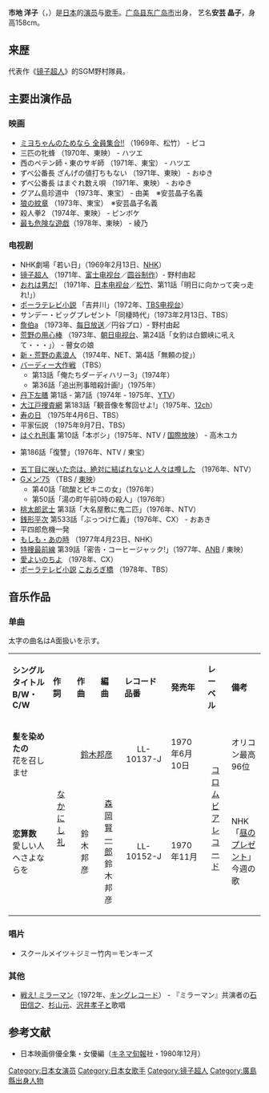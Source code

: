 {{multiple issues|
{{untranslated-jargon|time=2017-12-19}}
{{no footnotes|time=2017-12-14T02:04:35+00:00}}
{{roughtranslation|time=2017-12-14T02:04:35+00:00}}
{{refimprove|time=2014-12-12T11:05:24+00:00}}
}}
'''市地 洋子'''（{{lang|ja|いちじ ようこ}}，{{bd|1951年|6月21日||}}）是[[日本|日本]]的[[演员|演员]]与[[歌手|歌手]]。[[广岛县|广岛县]][[东广岛市|东广岛市]]出身，<!---[[埼玉県|埼玉県]][[草加市|草加市]]出身　ウルトラシリーズ俳優人名録からの記載と思われるが、いつの時期に住んでいたのだろうか--->艺名'''安芸 晶子'''，身高158cm。

== 来歴 ==

代表作《[[镜子超人|镜子超人]]》的SGM野村隊員。

== 主要出演作品 ==
=== 映画 ===
* [[ザ・ドリフターズの映画|ミヨちゃんのためなら 全員集合!!]] （1969年、松竹） - ピコ
* 三匹の牝蜂 （1970年、東映） - ハツエ
* 西のペテン師・東のサギ師 （1971年、東宝） - ハツエ
* ずべ公番長 ざんげの値打ちもない （1971年、東映） - おゆき
* ずべ公番長 はまぐれ数え唄 （1971年、東映） - おゆき
* グアム島珍道中 （1973年、東宝） - 由美　※安芸晶子名義
* [[ウルフガイ|狼の紋章]] （1973年、東宝）　※安芸晶子名義
* 殺人拳2 （1974年、東映） - ピンボケ
* [[最も危険な遊戯|最も危険な遊戯]]（1978年、東映） - 綾乃

===电视剧===
* NHK劇場「若い日」（1969年2月13日、[[日本放送協会|NHK]]）
* [[镜子超人|镜子超人]] （1971年、[[富士电视台|富士电视台]]／[[圆谷制作|圆谷制作]]）- 野村由起
* [[おれは男だ!|おれは男だ!]] （1971年、[[日本电视台|日本电视台]]／[[松竹|松竹]]、第11話「明日に向かって突っ走れ!」）
* [[ポーラテレビ小説|ポーラテレビ小説]] 「吉井川」（1972年、[[TBS电视台|TBS电视台]]）
* サンデー・ビッグプレゼント「同棲時代」（1973年2月13日、TBS）
* [[詹伯a|詹伯a]] （1973年、[[每日放送|每日放送]]／円谷プロ）- 野村由起
* [[荒野の用心棒_(テレビドラマ)|荒野の用心棒]] （1973年、[[朝日电视台|朝日电视台]]、第24話「女豹は白銀峡に吼えて・・・」） - 瞽女の娘
* [[荒野の素浪人#第2シリーズ［新・荒野の素浪人］（全39話）|新・荒野の素浪人]] （1974年、NET、第4話「無頼の掟」）
* [[バーディー大作戦|バーディー大作戦]] （TBS）
** 第13話「俺たちダーディハリー3」（1974年）
** 第36話「追出刑事暗殺計画!」（1975年）
* [[丹下左膳|丹下左膳]] 第1話 - 第7話（1974年 - 1975年、[[讀賣テレビ放送|YTV]]）
* [[大江戸捜査網|大江戸捜査網]] 第183話「観音像を奪回せよ!」（1975年、[[テレビ東京|12ch]]）
* [[寿の日|寿の日]] （1975年4月6日、TBS）
* 平家伝説 （1975年9月7日、TBS）
* [[はぐれ刑事|はぐれ刑事]] 第10話「本ボシ」（1975年、NTV / [[国際放映|国際放映]]） - 高木ユカ
* {{link-ja|向太阳怒吼！|太陽にほえろ!}} 第186話「復讐」（1976年、NTV / 東宝）
* [[土曜ドラマ_(日本テレビ)#1970年代|五丁目に咲いた恋は、絶対に結ばれないと人々は噂した]] （1976年、NTV）
* [[Gメン'75|Gメン'75]] （TBS / [[東映|東映]]）
** 第40話「硫酸とビキニの女」（1976年）
** 第50話「湯の町午前0時の殺人」（1976年）
* [[桃太郎武士|桃太郎武士]] 第3話「大名屋敷に鬼二匹」（1976年、NTV）
* [[銭形平次_(大川橋蔵)|銭形平次]] 第533話「ぶっつけ仁義」（1976年、CX） - おあき
* 平四郎危機一発
* [[土曜ドラマ_(NHK)#1977年|もしも・あの時]] （1977年4月23日、NHK）
* [[特捜最前線|特捜最前線]] 第39話「密告・コーヒージャック!」（1977年、[[テレビ朝日|ANB]] / 東映）
* [[ライオン奥様劇場#1978年|愛よいのちよ]] （1978年、CX）
* [[ポーラテレビ小説|ポーラテレビ小説]] [[こおろぎ橋_(テレビドラマ)|こおろぎ橋]] （1978年、TBS）

== 音乐作品 ==
=== 单曲 ===
太字の曲名はA面扱いを示す。
{|class="wikitable" style="width: 100%; font-size:small"
|-style="background:dodgerblue; color:white" align="center"
| style="width: 6%;"|'''シングルタイトル<br>B/W・C/W''' || style="width: 6%;"|'''作詞''' || style="width: 6%;"|'''作曲''' || style="width: 6%;"|'''編曲''' || style="width: 6%;"|'''レコード品番''' || style="width: 6%;"|'''発売年''' || style="width: 6%;"|'''レーベル''' || style="width: 6%;"|'''備考'''
|-
| '''髪を染めたの'''<br>花を召しませ ||style="text-align:center" rowspan="2"|[[なかにし礼|なかにし礼]] ||style="text-align:center" colspan="2"|[[鈴木邦彦|鈴木邦彦]] || style="text-align:center"|LL-10137-J ||1970年6月10日|| style="text-align:center" rowspan="2"|[[コロムビアレコード|コロムビアレコード]] || オリコン最高96位
|-
| '''恋算数'''<br>愛しい人へさよならを || style="text-align:center"|鈴木邦彦 ||style="text-align:center" rowspan="2"|[[森岡賢一郎|森岡賢一郎]]<br>鈴木邦彦 || style="text-align:center"|LL-10152-J ||1970年11月|| NHK「[[昼のプレゼント|昼のプレゼント]]」今週の歌
|}

=== 唱片 ===
*スクールメイツ＋ジミー竹内＝モンキーズ

===其他 ===
*[[ミラーマン#主題歌|戦え! ミラーマン]]（1972年、[[キングレコード|キングレコード]]） - 『ミラーマン』共演者の[[石田信之|石田信之]]、[[杉山元_(俳優)|杉山元]]、[[澤井孝子|沢井孝子]]と歌唱

== 参考文献 ==
*日本映画俳優全集・女優編（[[キネマ旬報|キネマ旬報]]社・1980年12月）

{{normdaten}}
{{DEFAULTSORT:Ichiji Yoko}}
[[Category:日本女演员|Category:日本女演员]]
[[Category:日本女歌手|Category:日本女歌手]]
[[Category:镜子超人|Category:镜子超人]]
[[Category:廣島縣出身人物|Category:廣島縣出身人物]]